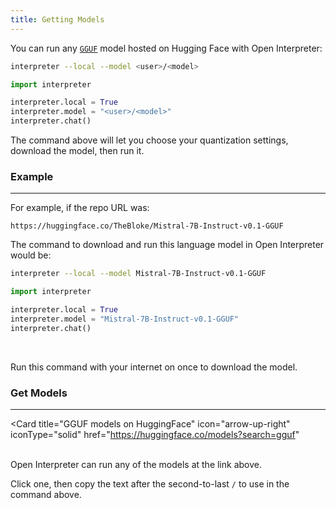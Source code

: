 ```yaml
---
title: Getting Models
---
```


You can run any [`GGUF`](https://huggingface.co/models?search=gguf) model hosted on Hugging Face with Open Interpreter:

<CodeGroup>

```bash Terminal
interpreter --local --model <user>/<model>
```

```python Python
import interpreter

interpreter.local = True
interpreter.model = "<user>/<model>"
interpreter.chat()
```

</CodeGroup>

The command above will let you choose your quantization settings, download the model, then run it.

### Example

---

For example, if the repo URL was:

```
https://huggingface.co/TheBloke/Mistral-7B-Instruct-v0.1-GGUF
```

The command to download and run this language model in Open Interpreter would be:

<CodeGroup>

```bash Terminal
interpreter --local --model Mistral-7B-Instruct-v0.1-GGUF
```

```python Python
import interpreter

interpreter.local = True
interpreter.model = "Mistral-7B-Instruct-v0.1-GGUF"
interpreter.chat()
```

</CodeGroup>

<br/>

<Info>Run this command with your internet on once to download the model.</Info>

### Get Models

---

<Card
  title="GGUF models on HuggingFace"
  icon="arrow-up-right"
  iconType="solid"
  href="https://huggingface.co/models?search=gguf"
>
</Card>
<br/>
Open Interpreter can run any of the models at the link above.

Click one, then copy the text after the second-to-last `/` to use in the command above.